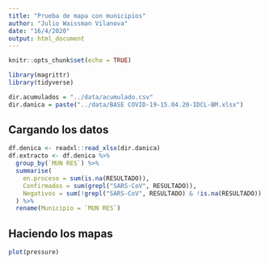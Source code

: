 ```yaml
---
title: "Prueba de mapa con municipios"
author: "Julio Waissman Vilanova"
date: "16/4/2020"
output: html_document
---
```


```r
knitr::opts_chunk$set(echo = TRUE)

library(magrittr)
library(tidyverse)

dir.acumulados = "../data/acumulado.csv"
dir.danica = paste("../data/BASE COVID-19-15.04.20-IDCL-BM.xlsx")
```

## Cargando los datos

```r

df.denica <- readxl::read_xlsx(dir.danica)
df.extracto <- df.denica %>%
  group_by(`MUN RES`) %>%
  summarise(
    en.proceso = sum(is.na(RESULTADO)),
    Confirmados = sum(grepl("SARS-CoV", RESULTADO)),
    Negativos = sum(!grepl("SARS-CoV", RESULTADO) & !is.na(RESULTADO))
  ) %>%
  rename(Municipio = `MUN RES`)

```

## Haciendo los mapas


```r
plot(pressure)
```

